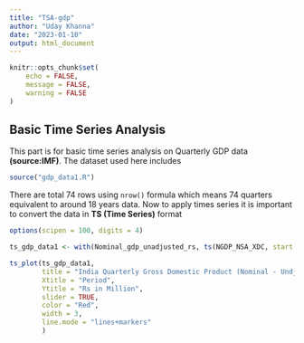 ```yaml
---
title: "TSA-gdp"
author: "Uday Khanna"
date: "2023-01-10"
output: html_document
---
```


```r
knitr::opts_chunk$set(
	echo = FALSE,
	message = FALSE,
	warning = FALSE
)
```

## Basic Time Series Analysis

This part is for basic time series analysis on Quarterly GDP data **(source:IMF)**. The dataset used here includes

```r

source("gdp_data1.R")

```

There are total 74 rows using `nrow()` formula which means 74 quarters equivalent to around 18 years data. Now to apply times series it is important to convert the data in **TS (Time Series)** format 

```r

options(scipen = 100, digits = 4)

ts_gdp_data1 <- with(Nominal_gdp_unadjusted_rs, ts(NGDP_NSA_XDC, start = c(Year[1], Quarter[1]), freq = 4))

ts_plot(ts_gdp_data1,
        title = "India Quarterly Gross Domestic Product (Nominal - Undjusted) at Domestic Currency",
        Xtitle = "Period",
        Ytitle = "Rs in Million",
        slider = TRUE,
        color = "Red",
        width = 3,
        line.mode = "lines+markers"
        )


```

